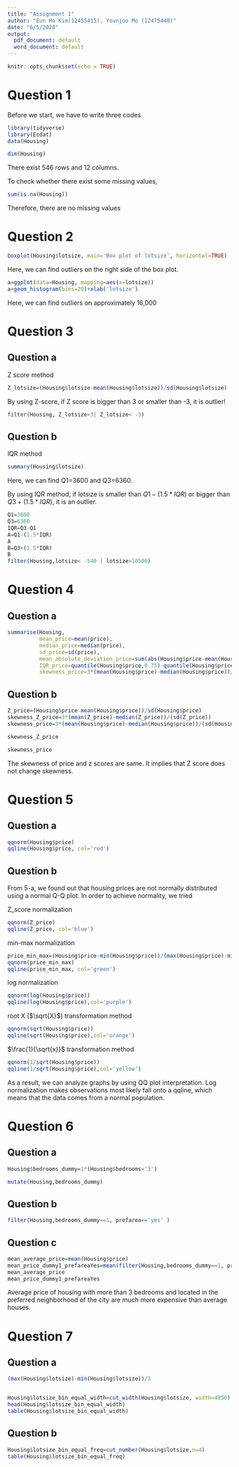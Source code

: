 ---
title: "Assignment 1"
author: "Eun Ho Kim(12455415), Younjoo Mo (12475440)"
date: "6/5/2020"
output:
  pdf_document: default
  word_document: default
---

```{r setup, include=FALSE}
knitr::opts_chunk$set(echo = TRUE)
```

# Question 1
Before we start, we have to write three codes 


```{r}
library(tidyverse)
library(Ecdat)
data(Housing)
```

```{r Housing}
dim(Housing)
```
There exist 546 rows and 12 columns.

To check whether there exist some missing values,
```{r}
sum(is.na(Housing))
```

Therefore, there are no missing values

# Question 2
```{r}
boxplot(Housing$lotsize, main='Box plot of lotsize', horizontal=TRUE)

```

Here, we can find outliers on the right side of the box plot.

```{r}
a=ggplot(data=Housing, mapping=aes(x=lotsize))
a+geom_histogram(bins=20)+xlab('lotsize')
```

Here, we can find outliers on approximately 16,000


# Question 3

## Question a

Z score method
```{r}
Z_lotsize=(Housing$lotsize-mean(Housing$lotsize))/sd(Housing$lotsize)
```

By using Z-score, if Z score is bigger than 3 or smaller than -3, it is outlier!
```{r}
filter(Housing, Z_lotsize>3| Z_lotsize< -3)

```

## Question b
IQR method
```{r}
summary(Housing$lotsize)

```
Here, we can find Q1=3600 and Q3=6360.

By using IQR method, if lotsize is smaller than $Q1-(1.5*IQR)$ or bigger than 
$Q3+(1.5*IQR)$, it is an outlier.

```{r}
Q1=3600
Q3=6360
IQR=Q3-Q1
A=Q1-(1.5*IQR)
A
B=Q3+(1.5*IQR)
B
filter(Housing,lotsize< -540 | lotsize>10500)
```


# Question 4

## Question a

```{r}
summarise(Housing,
          mean_price=mean(price),
          median_price=median(price),
          sd_price=sd(price),
          mean_absolute_deviation_price=sum(abs(Housing$price-mean(Housing$price)))/nrow(Housing),
          IQR_price=quantile(Housing$price,0.75)-quantile(Housing$price,0.25),
          skewness_price=3*(mean(Housing$price)-median(Housing$price))/sd(Housing$price))

```


## Question b
```{r}
Z_price=(Housing$price-mean(Housing$price))/sd(Housing$price)
skewness_Z_price=3*(mean(Z_price)-median(Z_price))/(sd(Z_price))
skewness_price=3*(mean(Housing$price)-median(Housing$price))/(sd(Housing$price))
```

```{r}
skewness_Z_price
```

```{r}
skewness_price
```

The skewness of price and z scores are same. 
It implies that Z score does not change skewness.

# Question 5

## Question a
```{r}
qqnorm(Housing$price)
qqline(Housing$price, col='red')
```


## Question b

From 5-a, we found out that housing prices are not normally distributed using a normal Q-Q plot. 
In order to achieve normality, 
we tried 

Z_score normalization
```{r}
qqnorm(Z_price)
qqline(Z_price, col='blue')
```



min-max normalization
```{r}
price_min_max=(Housing$price-min(Housing$price))/(max(Housing$price)-min(Housing$price))
qqnorm(price_min_max)
qqline(price_min_max, col='green')

```


log normalization
```{r}
qqnorm(log(Housing$price))
qqline(log(Housing$price),col='purple')

```

root X ($\sqrt{X}$) transformation method

```{r}
qqnorm(sqrt(Housing$price))
qqline(sqrt(Housing$price),col='orange')
```

$\frac{1}{\sqrt{x}}$ transformation method

```{r}
qqnorm(1/sqrt(Housing$price))
qqline(1/sqrt(Housing$price),col='yellow')
```

As a result, we can analyze graphs by using QQ plot interpretation. 
Log normalization makes observations most likely fall onto a qqline, which means that the data comes from a normal population.

# Question 6

## Question a
```{r}
Housing$bedrooms_dummy=1*(Housing$bedrooms>'3')

```


```{r}
mutate(Housing,bedrooms_dummy)

```

## Question b
```{r}
filter(Housing,bedrooms_dummy==1, prefarea=='yes' )

```


## Question c
```{r}
mean_average_price=mean(Housing$price)
mean_price_dummy1_prefareaYes=mean(filter(Housing,bedrooms_dummy==1, prefarea=='yes' )$price)
mean_average_price
mean_price_dummy1_prefareaYes

```

Average price of housing with more than 3 bedrooms and located in the preferred neighborhood of the city are much more expensive than average houses.

# Question 7

## Question a
```{r}
(max(Housing$lotsize)-min(Housing$lotsize))/3


Housing$lotsize_bin_equal_width=cut_width(Housing$lotsize, width=4850)
head(Housing$lotsize_bin_equal_width)
table(Housing$lotsize_bin_equal_width)
```


## Question b
```{r}
Housing$lotsize_bin_equal_freq=cut_number(Housing$lotsize,n=4)
table(Housing$lotsize_bin_equal_freq)

```


